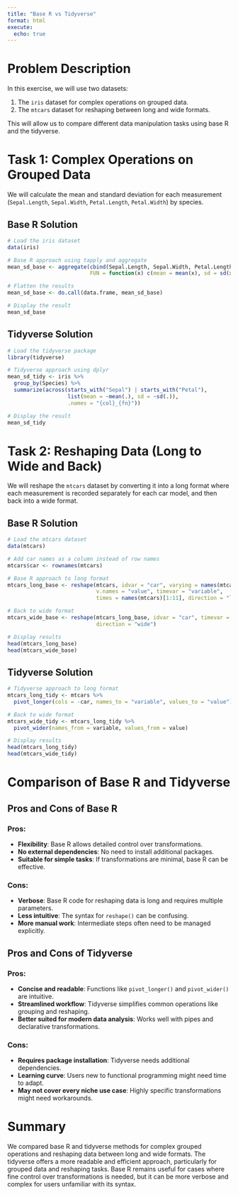```yaml
---
title: "Base R vs Tidyverse"
format: html
execute: 
  echo: true
---
```


# Problem Description

In this exercise, we will use two datasets: 

1. The `iris` dataset for complex operations on grouped data.
2. The `mtcars` dataset for reshaping between long and wide formats.

This will allow us to compare different data manipulation tasks using base R and the tidyverse.

# Task 1: Complex Operations on Grouped Data

We will calculate the mean and standard deviation for each measurement (`Sepal.Length`, `Sepal.Width`, `Petal.Length`, `Petal.Width`) by species.

## Base R Solution

```r
# Load the iris dataset
data(iris)

# Base R approach using tapply and aggregate
mean_sd_base <- aggregate(cbind(Sepal.Length, Sepal.Width, Petal.Length, Petal.Width) ~ Species, data = iris, 
                          FUN = function(x) c(mean = mean(x), sd = sd(x)))

# Flatten the results
mean_sd_base <- do.call(data.frame, mean_sd_base)

# Display the result
mean_sd_base
```

## Tidyverse Solution

```r
# Load the tidyverse package
library(tidyverse)

# Tidyverse approach using dplyr
mean_sd_tidy <- iris %>%
  group_by(Species) %>%
  summarize(across(starts_with("Sepal") | starts_with("Petal"), 
                   list(mean = ~mean(.), sd = ~sd(.)), 
                   .names = "{col}_{fn}"))

# Display the result
mean_sd_tidy
```

# Task 2: Reshaping Data (Long to Wide and Back)

We will reshape the `mtcars` dataset by converting it into a long format where each measurement is recorded separately for each car model, and then back into a wide format.

## Base R Solution

```r
# Load the mtcars dataset
data(mtcars)

# Add car names as a column instead of row names
mtcars$car <- rownames(mtcars)

# Base R approach to long format
mtcars_long_base <- reshape(mtcars, idvar = "car", varying = names(mtcars)[1:11], 
                            v.names = "value", timevar = "variable", 
                            times = names(mtcars)[1:11], direction = "long")

# Back to wide format
mtcars_wide_base <- reshape(mtcars_long_base, idvar = "car", timevar = "variable", 
                            direction = "wide")

# Display results
head(mtcars_long_base)
head(mtcars_wide_base)
```

## Tidyverse Solution

```r
# Tidyverse approach to long format
mtcars_long_tidy <- mtcars %>% 
  pivot_longer(cols = -car, names_to = "variable", values_to = "value")

# Back to wide format
mtcars_wide_tidy <- mtcars_long_tidy %>% 
  pivot_wider(names_from = variable, values_from = value)

# Display results
head(mtcars_long_tidy)
head(mtcars_wide_tidy)
```

# Comparison of Base R and Tidyverse

## Pros and Cons of Base R

### Pros:
- **Flexibility**: Base R allows detailed control over transformations.
- **No external dependencies**: No need to install additional packages.
- **Suitable for simple tasks**: If transformations are minimal, base R can be effective.

### Cons:
- **Verbose**: Base R code for reshaping data is long and requires multiple parameters.
- **Less intuitive**: The syntax for `reshape()` can be confusing.
- **More manual work**: Intermediate steps often need to be managed explicitly.

## Pros and Cons of Tidyverse

### Pros:
- **Concise and readable**: Functions like `pivot_longer()` and `pivot_wider()` are intuitive.
- **Streamlined workflow**: Tidyverse simplifies common operations like grouping and reshaping.
- **Better suited for modern data analysis**: Works well with pipes and declarative transformations.

### Cons:
- **Requires package installation**: Tidyverse needs additional dependencies.
- **Learning curve**: Users new to functional programming might need time to adapt.
- **May not cover every niche use case**: Highly specific transformations might need workarounds.

# Summary

We compared base R and tidyverse methods for complex grouped operations and reshaping data between long and wide formats. The tidyverse offers a more readable and efficient approach, particularly for grouped data and reshaping tasks. Base R remains useful for cases where fine control over transformations is needed, but it can be more verbose and complex for users unfamiliar with its syntax.
